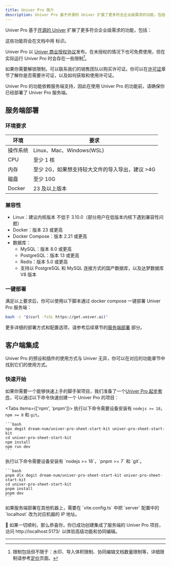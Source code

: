 ```yaml
---
title: Univer Pro 简介
description: Univer Pro 基于开源的 Univer 扩展了更多符合企业级需求的功能，包括导入导出、打印、协同编辑等。
---
```



Univer Pro 基于[开源的 Univer](https://github.com/dream-num/univer) 扩展了更多符合企业级需求的功能，包括：

<Cards>
  <Card title="导入导出" href="/zh-CN/guides/docs/features/import-export" />
  <Card title="打印" href="/zh-CN/guides/docs/features/print" />
  <Card title="协同编辑（包含协同光标和历史记录）" href="/zh-CN/guides/docs/features/collaboration" />
</Cards>

这些功能将会在文档中用 <IconWrapper className="inline-block" type="pro" size="sm" icon={null} /> 标识。

Univer Pro 以 [Univer 商业授权协议](https://univer.ai/zh-CN/license)发布。在未授权的情况下也可免费使用，但在实际运行 Univer Pro 时会存在一些限制[^1]。

如果你需要解锁限制，可以联系我们的销售团队以购买许可证。你可以在[许可证](/zh-CN/guides/docs/getting-started/pro/license)章节了解你是否需要许可证，以及如何获取和使用许可证。

<Callout type="warning">
  Univer Pro 的功能依赖服务端支持，因此在使用 Univer Pro 的功能前，请确保你已经部署了 Univer Pro 服务端。
</Callout>

## 服务端部署

### 环境要求

| 环境 | 要求 |
| ---- | ---- |
| 操作系统 | Linux、Mac、Windows(WSL) |
| CPU | 至少 1 核 |
| 内存 | 至少 2G，如果想支持较大文件的导入导出，建议 >4G |
| 磁盘 | 至少 10G |
| Docker | 23 及以上版本 |

### 兼容性

- Linux：建议内核版本 不低于 3.10.0（部分用户在低版本内核下遇到兼容性问题）
- Docker：版本 23 或更高
- Docker Compose：版本 2.21 或更高
- 数据库：
  - MySQL：版本 8.0 或更高
  - PostgreSQL：版本 13 或更高
  - Redis：版本 5.0 或更高
  - 支持以 PostgreSQL 和 MySQL 连接方式的国产数据库，以及达梦数据库 V8 版本

### 一键部署

满足以上要求后，你可以使用以下脚本通过 docker compose 一键部署 Univer Pro 服务端：

```bash
bash -c "$(curl -fsSL https://get.univer.ai)"
```

更多详细的部署方式和配置选项，请参考后续章节的[服务端部署](/zh-CN/guides/docs/getting-started/pro/server) 部分。

## 客户端集成

Univer Pro 的预设和插件的使用方式与 Univer 无异，你可以在对应的功能章节中找到它们的使用方式。

### 快速开始

如果你需要一个能够快速上手的脚手架项目，我们准备了一个[Univer Pro 起步套件](https://github.com/dream-num/univer-pro-sheet-start-kit)，可以通过以下命令快速创建一个 Univer Pro 的项目：

<Tabs items={['npm', 'pnpm']}>
  <Tab>
    执行以下命令需要设备安装有 `nodejs >= 18`，`npm >= 8` 和 `git`。

    ```bash
    npx degit dream-num/univer-pro-sheet-start-kit univer-pro-sheet-start-kit
    cd univer-pro-sheet-start-kit
    npm install
    npm run dev
    ```
  </Tab>
  <Tab>
    执行以下命令需要设备安装有 `nodejs >= 18`，`pnpm >= 7` 和 `git`。

    ```bash
    pnpm dlx degit dream-num/univer-pro-sheet-start-kit univer-pro-sheet-start-kit
    cd univer-pro-sheet-start-kit
    pnpm install
    pnpm dev
    ```
  </Tab>
</Tabs>

<Callout type="info">
  如果服务端部署在其他机器上，需要在 `vite.config.ts` 中把 `server` 配置中的 `localhost` 改为对应机器的 IP 地址。
</Callout>

🎉 如果一切顺利，那么恭喜你，你已成功创建集成了服务端的 Univer Pro 项目，访问 http://localhost:5173/  以体验高级功能和协同编辑。

---

[^1]: 限制包括但不限于：水印、导入体积限制、协同编辑文档数量限制等，详细限制请参考[定价](https://univer.ai/zh-CN/pricing)页面。

